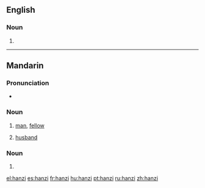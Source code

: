 {{also|Hanzi}}
==English==

===Noun===
{{en-noun|hanzi}}

# {{alternative spelling of|Hanzi}}

----

==Mandarin==

===Pronunciation===
* {{IPA|[ xan˥˩tsɨ]|lang=cmn}}

===Noun===
{{cmn-noun|p|pin=hànzi|pint=han4zi5|tra=漢子|sim=汉子}}

# [[man]], [[fellow]]
# {{regional|lang=cmn}} [[husband]]

===Noun===
{{cmn-noun|p|pin=hànzì|pint=han4zi4|tra=漢字|sim=汉字}}

# {{alternative spelling of|lang=cmn|Hanzi}}

[[el:hanzi]]
[[es:hanzi]]
[[fr:hanzi]]
[[hu:hanzi]]
[[pt:hanzi]]
[[ru:hanzi]]
[[zh:hanzi]]